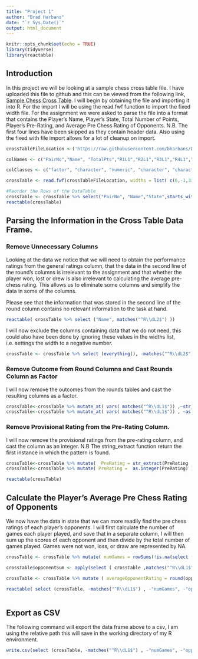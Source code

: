 ```yaml
---
title: "Project 1"
author: "Brad Harbans"
date: "`r Sys.Date()`"
output: html_document
---
```


```r
knitr::opts_chunk$set(echo = TRUE)
library(tidyverse)
library(reactable)
```

## Introduction

In this project we will be looking at a sample chess cross table file. I have uploaded this file to github and this can be viewed from the following link, [Sample Chess Cross Table](https://raw.githubusercontent.com/bharbans/DATA607_HW/main/Project%201/tournamentinfo.txt). I will begin by obtaining the file and importing it into R. For the import I will be using the read.fwf function to import the fixed width file. For the assignment we were asked to parse the file into a format that contains the Player's Name, Player's State, Total Number of Points, Player's Pre-Rating, and Average Pre Chess Rating of Opponents. N.B. The first four lines have been skipped as they contain header data. Also using the fixed with file import allows for a lot of cleanup on import.

```r
crossTableFileLocation <-('https://raw.githubusercontent.com/bharbans/DATA607_HW/main/Project%201/tournamentinfo.txt')

colNames <- c("PairNo","Name", "TotalPts","R1L1","R2L1","R3L1","R4L1","R5L1","R6L1","R7L1","State","USCFID", "PreRating","PostRating","TotalPtsL2","R1L2","R2L2","R3L2","R4L2","R5L2","R6L2","R7L2" )

colClasses <- c("factor", "character", "numeric", "character", "character", "character", "character", "character", "character", "character", "factor", "integer", "character","character", "character", "character", "character", "character", "character", "character", "character", "character"  )

crossTable <- read.fwf(crossTableFileLocation, widths = list( c(6,-1,33,-1,5,-1,5,-1,5,-1,5,-1,5,-1,5,-1,5,-1,5,-1), c(6,-1,10,-4, 8,-2,9,-1,5,-1,5,-1,5,-1,5,-1,5,-1,5,-1,5,-1,5,-1),c(-89))  , skip =4, strip.white=TRUE, col.names = colNames, colClasses= colClasses )

#Reorder the Rows of the DataTable
crossTable <- crossTable %>% select("PairNo", "Name","State",starts_with("TotalPts"),"PreRating","PostRating","USCFID", starts_with("R"))
reactable(crossTable)
```

## Parsing the Information in the Cross Table Data Frame.

### Remove Unnecessary Columns

Looking at the data we notice that we will need to obtain the performance ratings from the general ratings column, that the data in the second line of the round's columns is irrelevant to the assignment and that whether the player won, lost or drew is also irrelevant to calculating the average pre-chess rating. This allows us to eliminate some columns and simplify the data in some of the columns.

Please see that the information that was stored in the second line of the round column contains no relevant information to the task at hand.

```r
reactable( crossTable %>% select ("Name", matches("^R\\dL2$") ))

```

I will now exclude the columns containing data that we do not need, this could also have been done by ignoring these values in the widths list, i.e. settings the width to a negative number. 

```r
crossTable <- crossTable %>% select (everything(), -matches("^R\\dL2$") , -"TotalPtsL2", -"PostRating" , -"USCFID")
```


### Remove Outcome from Round Columns and Cast Rounds Column as Factor 

I will now remove the outcomes from the rounds tables and cast the resulting columns as a factor. 

```r
crossTable<-crossTable %>% mutate_at( vars( matches("^R\\dL1$")) ,~str_extract( . ,"[:digit:]+") )
crossTable<-crossTable %>% mutate_at( vars( matches("^R\\dL1$")) , ~as.factor(.) )
```

### Remove Provisional Rating from the Pre-Rating Column.
I will now remove the provisional ratings from the pre-rating column, and cast the column as an integer. N.B The string_extract function return the first instance in which the pattern is found.
```r
crossTable<-crossTable %>% mutate(  PreRating = str_extract(PreRating ,"[:digit:]+") )
crossTable<-crossTable %>% mutate( PreRating =  as.integer(PreRating) )

reactable(crossTable)
```

## Calculate the Player’s Average Pre Chess Rating of Opponents

We now have the data in state that we can more readily find the pre chess ratings of each player's opponents. I will first calculate the number of games each player played, and save that in a separate column, I will then sum up the scores of each opponent and then divide by the total number of games played. Games were not won, loss, or draw are represented by NA. 

```r
crossTable <- crossTable %>% mutate( numGames = rowSums(!is.na(select ( crossTable ,matches("^R\\dL1$") ))))

crossTable$opponentSum <- apply(select ( crossTable ,matches("^R\\dL1$") ), 1, function(x){sum(crossTable$PreRating[match(x,crossTable$PairNo)] , na.rm = TRUE) } )

crossTable <- crossTable %>% mutate ( averageOpponentRating = round(opponentSum / numGames, digits = 0) )

reactable( select (crossTable, -matches("^R\\dL1$") , -"numGames", -"opponentSum" ) )
 
```

## Export as CSV
The following command will export the data frame above to a csv, I am using the relative path this will save in the working directory of my R environment. 
```r
write.csv(select (crossTable, -matches("^R\\dL1$") , -"numGames", -"opponentSum" ), file = "tournamentinfo.csv", row.names = FALSE)
```
<!--

## Extra Credit
Using the provided ELO calculation, determine each player’s expected result (number of points), based on his or her pre-tournament rating, and the average pre-tournament rating for all of the player’s opponents. Which player scored the most points relative to his or her expected result? 
-->

